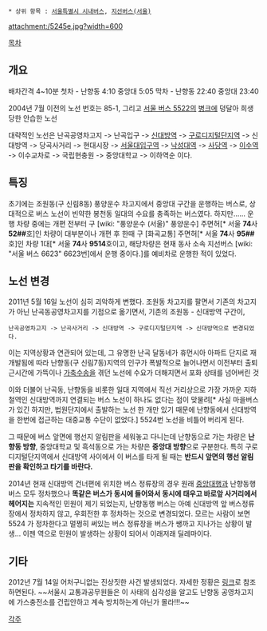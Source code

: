  * 상위 항목 : [[서울특별시 시내버스]], [[지선버스(서울)]]

attachment:/5245e.jpg?width=600

[[목차]]
== 개요 ==
배차간격 4~10분
첫차 - 난향동 4:10 중앙대 5:05
막차 - 난향동 22:40 중앙대 23:40

2004년 7월 이전의 노선 번호는 85-1, 그리고 [[서울 버스 5522]]의 [[병크]]에 덩달아 희생당한 안습한 노선

대략적인 노선은 난곡공영차고지 -> 난곡입구 -> [[신대방역]] -> [[구로디지털단지역]] -> 신대방역 -> 당곡사거리 -> 현대시장 -> [[서울대입구역]] -> [[낙성대역]] -> [[사당역]] -> [[이수역]] -> 이수교차로 -> 국립현충원 -> 중앙대학교 -> 이하역순 이다.

== 특징 ==
초기에는 조원동(구 신림8동) 풍양운수 차고지에서 중앙대 구간을 운행하는 버스로, 상대적으로 버스 노선이 빈약한 봉천동 일대의 수요를 충족하는 버스였다. 하지만......
운행 차량 중에는 개편 전부터 구 [wiki: "풍양운수 (서울)" 풍양운수] 주면허[* 서울 '''74'''사 '''52##'''호]인 차량이 대부분이나 개편 후 한때 구 [화곡교통] 주면허[* 서울 '''74'''사 '''95##'''호]인 차량 1대[* 서울 '''74'''사 '''9514'''호이고, 해당차량은 현재 동사 소속 지선버스 [wiki: "서울 버스 6623" 6623번]에서 운행 중이다.]를 예비차로 운행한 적이 있었다.

== 노선 변경 ==
2011년 5월 16일 노선이 심히 괴악하게 변했다. 조원동 차고지를 팔면서 기존의 차고지가 아닌 난곡동공영차고지를 기점으로 옮기면서, 기존의 조원동 - 신대방역 구간이, 

 난곡공영차고지 -> 난곡사거리 -> 신대방역 -> 구로디지털단지역 -> 신대방역으로 변경되었다.
 
이는 지역상황과 연관되어 있는데, 그 유명한 난곡 달동네가 휴먼시아 아파트 단지로 재개발됨에 따라 난향동(구 신림7동)지역의 인구가 폭발적으로 늘어나면서 이전부터 출퇴근시간에 가뜩이나 [[가축수송]]을 겪던 노선에 수요가 더해지면서 포화 상태를 넘어버린 것

이와 더불어 난곡동, 난향동을 비롯한 일대 지역에서 직선 거리상으로 가장 가까운 지하철역인 신대방역까지 연결되는 버스 노선이 하나도 없다는 점이 맞물려[* 사실 마을버스가 있긴 하지만, 법원단지에서 출발하는 노선 한 개만 있기 때문에 난향동에서 신대방역을 한번에 접근하는 대중교통 수단이 없었다.] 5524번 노선을 비틀어 버리게 된다. 

그 때문에 버스 앞면에 행선지 알림판을 세워놓고 다니는데 난향동으로 가는 차량은 '''난향동 방향''', 중앙대학교 및 흑석동으로 가는 차량은 '''중앙대 방향'''으로 구분한다. 특히 구로디지털단지역에서 신대방역 사이에서 이 버스를 타게 될 때는 '''반드시 앞면의 행선 알림판을 확인하고 타기를 바란다.'''
 
2014년 현재 신대방역 건너편에 위치한 버스 정류장의 경우 원래 [[중앙대]]행과 난향동행 버스 모두 정차했으나 '''똑같은 버스가 동시에 들어와서 동시에 태우고 바로앞 사거리에서 헤어지는''' 지속적인 민원이 제기 되었는지, 난향동행 버스는 아예 신대방역 앞 버스정류장에서 정차하지 않고, 우회전한 후 정차하는 것으로 변경되었다. 모르는 사람이 보면 5524 가 정차한다고 멀쩡히 써있는 버스 정류장을 버스가 쌩까고 지나가는 상황이 발생... 이젠 역으로 민원이 발생하는 상황이 되어서 이래저래 딜레마이다.

== 기타 ==
2012년 7월 14일 어처구니없는 진상짓한 사건 발생되었다. 자세한 정황은 [http://gall.dcinside.com/board/view/?id=bus&no=175934 링크]로 참조하면된다. ~~서울시 교통과공무원들은 이 사태의 심각성을 알고도 난향동 공영차고지에 가스충전소를 건립안하고 계속 방치하는게 아닌가 몰라!!!~~

[[각주]]


